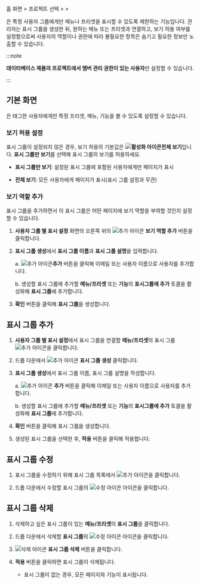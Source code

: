 홈 화면 &gt; 프로젝트 선택 &gt; <Cmdname sid="side_management" className="uitext" /> &gt; <Cmdname sid="users_group_display_settings" className="uitext" />

<Cmdname sid="users_group_display_settings" className="uitext" />은 특정 사용자 그룹에게만 메뉴나 프리셋을 표시할 수 있도록 제한하는 기능입니다. 관리자는 표시 그룹을 생성한 뒤, 원하는 메뉴 또는 프리셋과 연결하고, 보기 허용 여부를 설정함으로써 사용자의 역할이나 권한에 따라 불필요한 항목은 숨기고 필요한 정보만 노출할 수 있습니다.

:::note

**데이터베이스 제품의 프로젝트에서 멤버 관리 권한이 있는 사용자**만 설정할 수 있습니다.

:::

## 기본 화면

<Cmdname sid="users_group_display_settings" className="uitext" />은 태그한 사용자에게만 특정 프리셋, 메뉴, 기능을 볼 수 있도록 설정할 수 있습니다.

<ImgLang img='db-user-group-display-settings.png' desc='사용자 그룹 별 표시 설정 기본 화면' />

### 보기 허용 설정

표시 그룹이 설정되지 않은 경우, 보기 허용의 기본값은 **![활성화 아이콘](/img/ic-radio.svg)전체 보기**입니다. **표시 그룹만 보기**를 선택해 표시 그룹의 보기를 허용하세요. 

- **표시 그룹만 보기**: 설정된 표시 그룹에 포함된 사용자에게만 페이지가 표시

- **전체 보기**: 모든 사용자에게 페이지가 표시(표시 그룹 설정과 무관)

### 보기 역할 추가

표시 그룹을 추가하면서 이 표시 그룹은 어떤 페이지에 보기 역할을 부여할 것인지 설정할 수 있습니다.

1. **사용자 그룹 별 표시 설정** 화면의 오른쪽 위의 ![추가 아이콘](/img/ic-s-plus.svg) **보기 역할 추가** 버튼을 클릭합니다.

2. **표시 그룹 생성**에서 **표시 그룹 이름**과 **표시 그룹 설명**을 입력합니다.

    a. ![추가 아이콘](/img/ic-s-plus.svg)**추가** 버튼을 클릭해 이메일 또는 사용자 이름으로 사용자를 추가합니다.

    b. 생성할 표시 그룹에 추가할 **메뉴/프리셋** 또는 **기능**의 **표시그룹에 추가** 토클을 활성화해 **표시 그룹**에 추가합니다.

3. **확인** 버튼을 클릭해 **표시 그룹**을 생성합니다.

## 표시 그룹 추가

1. **사용자 그룹 별 표시 설정**에서 표시 그룹을 연결할 **메뉴/프리셋**의 표시 그룹 ![추가 아이콘](/img/ic-s-plus.svg)을 클릭합니다.

2. 드롭 다운에서 ![추가 아이콘](/img/ic-s-plus.svg) **표시 그룹 생성** 클릭합니다.

3. **표시 그룹 생성**에서 표시 그룹 이름, 표시 그룹 설명을 작성합니다.

    a. ![추가 아이콘](/img/ic-s-plus.svg) **추가** 버튼을 클릭해 이메일 또는 사용자 이름으로 사용자를 추가합니다. 

    b. 생성할 표시 그룹에 추가할 **메뉴/프리셋** 또는 **기능**의 **표시그룹에 추가** 토클을 활성화해 **표시 그룹**에 추가합니다.

4. **확인** 버튼을 클릭해 표시 그룹을 생성합니다. 

5. 생성된 표시 그룹을 선택한 후, **적용** 버튼을 클릭해 적용합니다. 

## 표시 그룹 수정

1. 표시 그룹을 수정하기 위해 표시 그룹 목록에서 ![추가 아이콘](/img/ic-s-plus.svg)을 클릭합니다.

2. 드롭 다운에서 수정할 표시 그룹의 ![수정 아이콘](/img/ic-edit.svg) 아이콘을 클릭합니다. 

## 표시 그룹 삭제 

1. 삭제하고 싶은 표시 그룹이 있는 **메뉴/프리셋**의 **표시 그룹**을 클릭합니다.

2. 드롭 다운에서 삭제할 **표시 그룹**의 ![수정 아이콘](/img/ic-edit.svg) 아이콘을 클릭합니다. 

3. ![삭제 아이콘](/img/ic-delete-critical.svg) **표시 그룹 삭제** 버튼을 클릭합니다. 

4. **적용** 버튼을 클릭하면 표시 그룹이 삭제됩니다. 

    - 표시 그룹이 없는 경우, 모든 페이지와 기능이 표시됩니다.